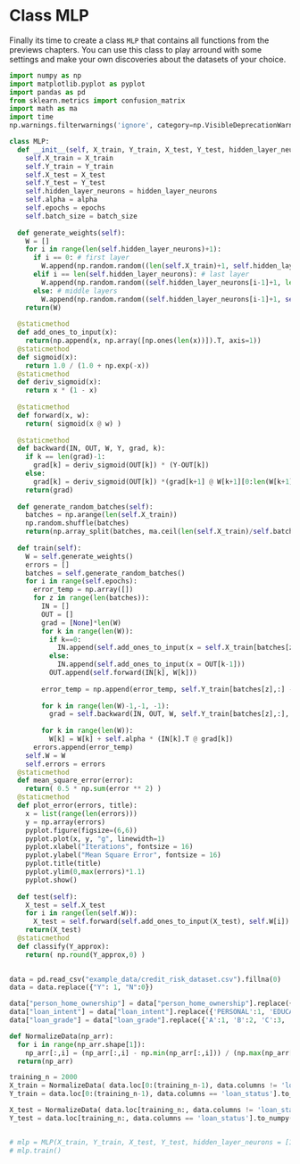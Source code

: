 
# Class MLP
Finally its time to create a class `MLP` that contains all functions from the previews chapters. You can use this class to play arround with some settings and make your own discoveries about the datasets of your choice.

```python
import numpy as np
import matplotlib.pyplot as pyplot
import pandas as pd
from sklearn.metrics import confusion_matrix
import math as ma
import time
np.warnings.filterwarnings('ignore', category=np.VisibleDeprecationWarning) 

class MLP:
  def __init__(self, X_train, Y_train, X_test, Y_test, hidden_layer_neurons, alpha, epochs, batch_size):
    self.X_train = X_train
    self.Y_train = Y_train
    self.X_test = X_test
    self.Y_test = Y_test
    self.hidden_layer_neurons = hidden_layer_neurons
    self.alpha = alpha
    self.epochs = epochs
    self.batch_size = batch_size
   
  def generate_weights(self):
    W = []
    for i in range(len(self.hidden_layer_neurons)+1):
      if i == 0: # first layer
        W.append(np.random.random((len(self.X_train)+1, self.hidden_layer_neurons[i])))
      elif i == len(self.hidden_layer_neurons): # last layer
        W.append(np.random.random((self.hidden_layer_neurons[i-1]+1, len(self.Y_train))))
      else: # middle layers
        W.append(np.random.random((self.hidden_layer_neurons[i-1]+1, self.hidden_layer_neurons[i])))
    return(W)
    
  @staticmethod
  def add_ones_to_input(x):
    return(np.append(x, np.array([np.ones(len(x))]).T, axis=1))
  @staticmethod
  def sigmoid(x):
    return 1.0 / (1.0 + np.exp(-x))
  @staticmethod
  def deriv_sigmoid(x):
    return x * (1 - x)
   
  @staticmethod
  def forward(x, w):
    return( sigmoid(x @ w) )
  
  @staticmethod
  def backward(IN, OUT, W, Y, grad, k):
    if k == len(grad)-1:
      grad[k] = deriv_sigmoid(OUT[k]) * (Y-OUT[k])
    else:
      grad[k] = deriv_sigmoid(OUT[k]) *(grad[k+1] @ W[k+1][0:len(W[k+1])-1].T)
    return(grad)
    
  def generate_random_batches(self):
    batches = np.arange(len(self.X_train))
    np.random.shuffle(batches)
    return(np.array_split(batches, ma.ceil(len(self.X_train)/self.batch_size)))
    
  def train(self):
    W = self.generate_weights()
    errors = []
    batches = self.generate_random_batches()
    for i in range(self.epochs):
      error_temp = np.array([])
      for z in range(len(batches)):
        IN = []
        OUT = []
        grad = [None]*len(W)
        for k in range(len(W)):
          if k==0:
            IN.append(self.add_ones_to_input(x = self.X_train[batches[z],:]))
          else:
            IN.append(self.add_ones_to_input(x = OUT[k-1]))
          OUT.append(self.forward(IN[k], W[k]))
          
        error_temp = np.append(error_temp, self.Y_train[batches[z],:] - OUT[-1])
          
        for k in range(len(W)-1,-1, -1):
          grad = self.backward(IN, OUT, W, self.Y_train[batches[z],:], grad, k) 
          
        for k in range(len(W)):
          W[k] = W[k] + self.alpha * (IN[k].T @ grad[k])
      errors.append(error_temp)
    self.W = W
    self.errors = errors
  @staticmethod
  def mean_square_error(error):
    return( 0.5 * np.sum(error ** 2) )
  @staticmethod
  def plot_error(errors, title):
    x = list(range(len(errors)))
    y = np.array(errors)
    pyplot.figure(figsize=(6,6))
    pyplot.plot(x, y, "g", linewidth=1)
    pyplot.xlabel("Iterations", fontsize = 16)
    pyplot.ylabel("Mean Square Error", fontsize = 16)
    pyplot.title(title)
    pyplot.ylim(0,max(errors)*1.1)
    pyplot.show()
    
  def test(self):
    X_test = self.X_test
    for i in range(len(self.W)):
      X_test = self.forward(self.add_ones_to_input(X_test), self.W[i])
    return(X_test)
  @staticmethod
  def classify(Y_approx):
    return( np.round(Y_approx,0) )
  

```

```python
data = pd.read_csv("example_data/credit_risk_dataset.csv").fillna(0)
data = data.replace({"Y": 1, "N":0})

data["person_home_ownership"] = data["person_home_ownership"].replace({'OWN':1, 'RENT':2, 'MORTGAGE':3, 'OTHER':4})
data["loan_intent"] = data["loan_intent"].replace({'PERSONAL':1, 'EDUCATION':2, 'MEDICAL':3, 'VENTURE':4, 'HOMEIMPROVEMENT':5,'DEBTCONSOLIDATION':6})
data["loan_grade"] = data["loan_grade"].replace({'A':1, 'B':2, 'C':3, 'D':4, 'E':5, 'F':6, 'G':7})

def NormalizeData(np_arr):
  for i in range(np_arr.shape[1]):
    np_arr[:,i] = (np_arr[:,i] - np.min(np_arr[:,i])) / (np.max(np_arr[:,i]) - np.min(np_arr[:,i]))
  return(np_arr)

training_n = 2000
X_train = NormalizeData( data.loc[0:(training_n-1), data.columns != 'loan_status'].to_numpy() )
Y_train = data.loc[0:(training_n-1), data.columns == 'loan_status'].to_numpy()

X_test = NormalizeData( data.loc[training_n:, data.columns != 'loan_status'].to_numpy() )
Y_test = data.loc[training_n:, data.columns == 'loan_status'].to_numpy()


# mlp = MLP(X_train, Y_train, X_test, Y_test, hidden_layer_neurons = [11,4], alpha = 0.01, epochs = 2000, batch_size = 2000)
# mlp.train()

```
